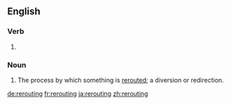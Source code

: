 ==English==

===Verb===
{{head|en|present participle}}

# {{present participle of|reroute|lang=en}}

===Noun===
{{en-noun}}

# The process by which something is [[reroute]]d; a diversion or redirection.

[[de:rerouting]]
[[fr:rerouting]]
[[ja:rerouting]]
[[zh:rerouting]]